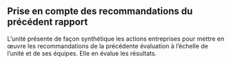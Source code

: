 ## Prise en compte des recommandations du précédent rapport {#sec-recommandations}

L'unité présente de façon synthétique les actions entreprises pour mettre en œuvre les recommandations de la précédente évaluation à l'échelle de l'unité et de ses équipes. Elle en évalue les résultats.
